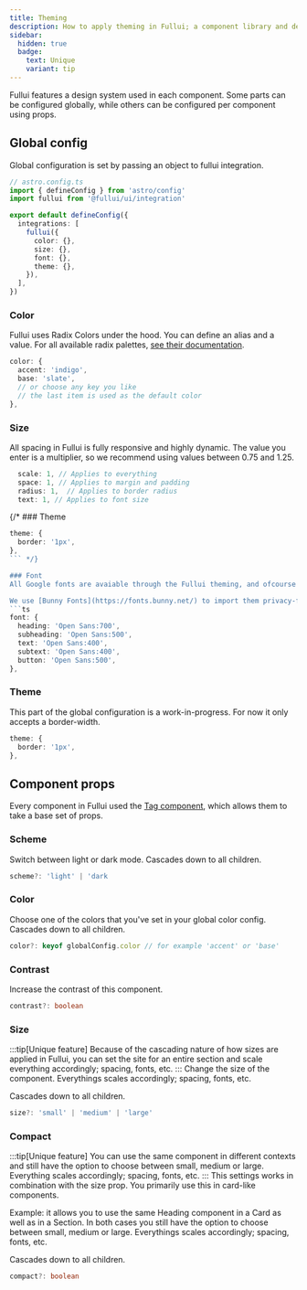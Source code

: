 ```yaml
---
title: Theming
description: How to apply theming in Fullui; a component library and design system built for Astro.
sidebar:
  hidden: true
  badge:
    text: Unique
    variant: tip
---
```


Fullui features a design system used in each component. Some parts can be configured globally, while others can be configured per component using props.

## Global config
Global configuration is set by passing an object to fullui integration.

```ts
// astro.config.ts
import { defineConfig } from 'astro/config'
import fullui from '@fullui/ui/integration'

export default defineConfig({
  integrations: [
    fullui({
      color: {},
      size: {},
      font: {},
      theme: {},
    }),
  ],
})
```


### Color
Fullui uses Radix Colors under the hood. You can define an alias and a value. For all available radix palettes, [see their documentation](https://www.radix-ui.com/colors).
```ts
color: {
  accent: 'indigo',
  base: 'slate',
  // or choose any key you like
  // the last item is used as the default color
}, 
```

### Size
All spacing in Fullui is fully responsive and highly dynamic. The value you enter is a multiplier, so we recommend using values between 0.75 and 1.25.

```ts
  scale: 1, // Applies to everything
  space: 1, // Applies to margin and padding
  radius: 1,  // Applies to border radius
  text: 1, // Applies to font size
```
{/* ### Theme

```ts
theme: {
  border: '1px',
},  
``` */}

### Font
All Google fonts are avaiable through the Fullui theming, and ofcourse others can be configured through regular css.

We use [Bunny Fonts](https://fonts.bunny.net/) to import them privacy-friendly and fast. 
```ts
font: {
  heading: 'Open Sans:700',
  subheading: 'Open Sans:500',
  text: 'Open Sans:400',
  subtext: 'Open Sans:400',
  button: 'Open Sans:500',
},    
```

### Theme
This part of the global configuration is a work-in-progress. For now it only accepts a border-width.

```ts
theme: {
  border: '1px',
},    
```

## Component props
Every component in Fullui used the [Tag component](/utility/tag), which allows them to take a base set of props. 

### Scheme
Switch between light or dark mode. Cascades down to all children.
```ts
scheme?: 'light' | 'dark
```

### Color
Choose one of the colors that you've set in your global color config. Cascades down to all children.
```ts
color?: keyof globalConfig.color // for example 'accent' or 'base'
```

### Contrast
Increase the contrast of this component.
```ts
contrast?: boolean
```

### Size
:::tip[Unique feature]
Because of the cascading nature of how sizes are applied in Fullui, you can set the site for an entire section and scale everything accordingly; spacing, fonts, etc.
:::
Change the size of the component. Everythings scales accordingly; spacing, fonts, etc.

Cascades down to all children.
```ts
size?: 'small' | 'medium' | 'large'
```

### Compact
:::tip[Unique feature]
You can use the same component in different contexts and still have the option to choose between small, medium or large. Everything scales accordingly; spacing, fonts, etc. 
:::
This settings works in combination with the size prop. You primarily use this in card-like components.

Example: it allows you to use the same Heading component in a Card as well as in a Section. In both cases you still have the option to choose between small, medium or large. Everythings scales accordingly; spacing, fonts, etc.

Cascades down to all children.
```ts
compact?: boolean
```